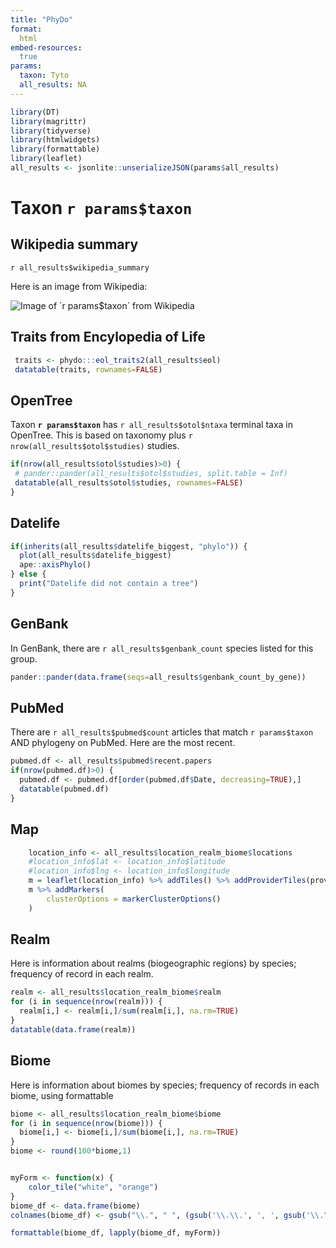 ```yaml
---
title: "PhyDo"
format:
  html
embed-resources:
  true
params:
  taxon: Tyto
  all_results: NA
---
```


```r
library(DT)
library(magrittr)
library(tidyverse)
library(htmlwidgets)
library(formattable)
library(leaflet)
all_results <- jsonlite::unserializeJSON(params$all_results)
```



# Taxon `r params$taxon`

## Wikipedia summary

`r all_results$wikipedia_summary`

Here is an image from Wikipedia:

<img src='`r all_results$wikipedia_pics[1]`' alt='Image of `r params$taxon` from Wikipedia'>

## Traits from Encylopedia of Life

```r
 traits <- phydo:::eol_traits2(all_results$eol)
 datatable(traits, rownames=FALSE)
```


## OpenTree

Taxon **`r params$taxon`** has `r all_results$otol$ntaxa` terminal taxa in OpenTree. This is based on taxonomy plus `r nrow(all_results$otol$studies)` studies.


```r
if(nrow(all_results$otol$studies)>0) {
 # pander::pander(all_results$otol$studies, split.table = Inf)
 datatable(all_results$otol$studies, rownames=FALSE)
}
```

## Datelife

```r
if(inherits(all_results$datelife_biggest, "phylo")) {
  plot(all_results$datelife_biggest)
  ape::axisPhylo()
} else {
  print("Datelife did not contain a tree")
}
```

## GenBank

In GenBank, there are `r all_results$genbank_count` species listed for this group.

```r
pander::pander(data.frame(seqs=all_results$genbank_count_by_gene))
```



## PubMed

There are `r all_results$pubmed$count` articles that match `r params$taxon` AND phylogeny on PubMed. Here are the most recent.

```r
pubmed.df <- all_results$pubmed$recent.papers
if(nrow(pubmed.df)>0) {
  pubmed.df <- pubmed.df[order(pubmed.df$Date, decreasing=TRUE),]
  datatable(pubmed.df)
}
```

## Map

```r
	location_info <- all_results$location_realm_biome$locations
	#location_info$lat <- location_info$latitude
	#location_info$lng <- location_info$longitude
	m = leaflet(location_info) %>% addTiles() %>% addProviderTiles(providers$Stamen.Terrain)
	m %>% addMarkers(
  		clusterOptions = markerClusterOptions()
	)	
```

## Realm

Here is information about realms (biogeographic regions) by species; frequency of record in each realm.

```r
realm <- all_results$location_realm_biome$realm
for (i in sequence(nrow(realm))) {
  realm[i,] <- realm[i,]/sum(realm[i,], na.rm=TRUE)
}
datatable(data.frame(realm))
```

## Biome

Here is information about biomes by species; frequency of records in each biome, using formattable

```r
biome <- all_results$location_realm_biome$biome
for (i in sequence(nrow(biome))) {
  biome[i,] <- biome[i,]/sum(biome[i,], na.rm=TRUE)
}
biome <- round(100*biome,1)


myForm <- function(x) {
	color_tile("white", "orange")
}
biome_df <- data.frame(biome)
colnames(biome_df) <- gsub("\\.", " ", (gsub('\\.\\.', ', ', gsub('\\.\\.\\.', " and ", colnames(biome_df)))))

formattable(biome_df, lapply(biome_df, myForm))
```